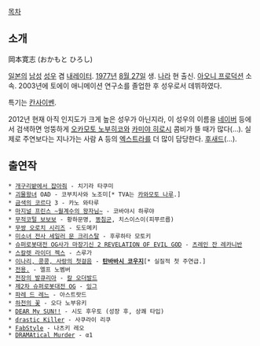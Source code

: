 [[목차]]
== 소개 ==
岡本寛志 (おかもと ひろし)

[[일본]]의 [[남성]] [[성우]] 겸 [[내레이터]]. [[1977년]] [[8월 27일]] 생. [[나라]] 현 출신. [[아오니 프로덕션]] 소속.
2003년에 토에이 애니메이션 연구소를 졸업한 후 성우로서 데뷔하였다.

특기는 [[칸사이벤]]. 

2012년 현재 아직 인지도가 크게 높은 성우가 아닌지라, 이 성우의 이름을 [[네이버]] 등에서 검색하면 엉뚱하게 [[오카모토 노부히코]]와 [[카미야 히로시]] 콤비가 뜰 때가 많다(…). 실제로 주연보다는 지나가는 사람 A 등의 [[엑스트라]]를 더 많이 담당한다. [[후새드]](…).

== 출연작 ==
 * [[개구리밭에서 잡아줘]] - 치기라 타쿠미
 * [[괴물왕녀]] OAD - 코부치사와 노조미[* TVA는 [[카와모토 나루]].]
 * [[금색의 코르다]] 3 - 카노 와타루
 * [[마지널 프린스 ~월계수의 왕자님~]] - 코바야시 하루야
 * [[무적코털 보보보]] - 황하문명, [[똥침군]], 치스이스이(피쭈르릅)
 * [[무쌍 오로치 시리즈]] - 도도메키
 * [[미소녀 전사 세일러 문 크리스탈]] - 후루하타 모토키
 * [[슈퍼로봇대전 OG사가 마장기신 2 REVELATION OF EVIL GOD]] - [[츠레인 잔 레카니반]]
 * [[스칼렛 라이더 젝스]] - 스루가
 * [[이나리, 콩콩, 사랑의 첫걸음]] - '''[[탄바바시 코우지]]'''[* 실질적 첫 주연급.]
 * [[전용.]] - 엘프 노벰버
 * [[전장의 발큐리아]] - [[칼 오더발드]]
 * [[제2차 슈퍼로봇대전 OG]] - [[잉그]]
 * [[파레 드 레느]] - 아스트랏드
 * [[하천의 꽃]] - 오다 노부유키
 * [[DEAR My SUN!!]] - 시도 후우토 (성장 후, 상쾌 타입)
 * [[drastic Killer]] - 사쿠라이 리쿠
 * [[FabStyle]] - 나츠키 레오
 * [[DRAMAtical Murder]] - α1

